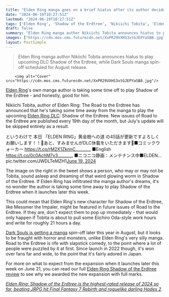 ```yaml
---
title: "Elden Ring manga goes on a brief hiatus after its author decides that he would rather be playing Shadow of the Erdtree"
date: "2024-06-19T10:27:51Z"
lastmod: "2024-06-19T10:27:51Z"
tags: ['Elden Ring', 'Shadow of the Erdtree', 'Nikiichi Tobita', 'Elden Ring: The Road to the Erdtree', 'Dark Souls', 'Final Fantasy 7 Rebirth', 'Hades 2', 'Slapstick Comedy', 'Eiichiro Oda']
draft: false
summary: "Elden Ring manga author Nikiichi Tobita announces hiatus to play upcoming DLC Shadow of the Erdtree, while Dark Souls manga spin-off scheduled for August release."
images: ["https://cdn.mos.cms.futurecdn.net/XxPR29VXHS3xtGJEPYaSB8.jpg"]
layout: PostSimple
---
```

> Elden Ring manga author Nikiichi Tobita announces hiatus to play upcoming DLC Shadow of the Erdtree, while Dark Souls manga spin-off scheduled for August release.


        <img alt="Cover" src="https://cdn.mos.cms.futurecdn.net/XxPR29VXHS3xtGJEPYaSB8.jpg"/>
        
[Elden Ring](https://www.gamesradar.com/elden-ring-guide/)'s own manga author is taking some time off to play Shadow of the Erdtree - and honestly, good for him.

Nikiichi Tobita, author of Elden Ring: The Road to the Erdtree has announced that he's taking some time away from the manga to play the upcoming [Elden Ring DLC](https://www.gamesradar.com/elden-ring-dlc-downloadable-content-updates-plans/): Shadow of the Erdtree. New issues of Road to the Erdtree are published every 19th day of the month, but July's update will be skipped entirely as a result.

というわけで 本日 「ELDEN RING」黄金樹への道 の45話が更新ですよろしくお願いします！！🙆あと、すみませんがDLC休載をいただきます🙇■コミックウォーカー https://t.co/rM2X1ZknnC………… ■English https://t.co/0c0AchM7v3………… ■ニコニコ静画：メンテナンス中■ELDEN… pic.twitter.com/JWDLTeMZH1[June 19, 2024](https://twitter.com/nikiichi_tobita/status/1803256529778553154)

The image on the right in the tweet shows a person, who may or may not be Tobita, sound asleep and dreaming of that weird glowing worm in Shadow of the Erdtree. If Elden Ring has infiltrated the manga author's dreams, it's no wonder the author is taking some time away to play Shadow of the Erdtree when it launches later this week. 

This could mean that Elden Ring's new character for Shadow of the Erdtree, like Messmer the Impaler, might be featured in future issues of Road to the Erdtree. If they are, don't expect them to pop up immediately - that would only happen if Tobita is about to pull some Eiichiro Oda-style work hours and write for roughly 21 hours a day.

[Dark Souls is getting a manga](https://www.gamesradar.com/comics/dark-souls-manga-redemption/) spin-off later this year in August, but it looks to be fraught with horror and monsters, unlike Elden Ring's very silly manga. Road to the Erdtree is rife with slapstick comedy, to the point where a lot of people were puzzled by it at first. Since launch in 2022 though, it's won over fans far and wide, to the point that it's fairly adored in Japan.

For more on what to expect from the expansion when it launches later this week on June 21, you can read our full [Elden Ring Shadow of the Erdtree review](https://www.gamesradar.com/games/action-rpg/elden-ring-shadow-of-the-erdtree-review/) to see why we awarded the new expansion with full marks. 

[<em>Elden Ring: Shadow of the Erdtree is the highest-rated release of 2024 so far, beating JRPG hit Final Fantasy 7 Rebirth and roguelike darling Hades 2</em>](https://www.gamesradar.com/games/action-rpg/elden-ring-shadow-of-the-erdtree-is-the-highest-rated-release-of-2024-so-far-beating-jrpg-hit-final-fantasy-7-rebirth-and-roguelike-darling-hades-2/)*.*
        